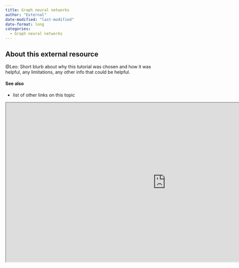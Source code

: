 ```yaml
---
title: Graph neural networks
author: "External"
date-modified: "last-modified"
date-format: long
categories:
  - Graph neural networks
---
```


## About this external resource

@Leo: Short blurb about why this tutorial was chosen and how it was helpful, any limitations, any other info that could be helpful.

#### See also
- list of other links on this topic

```{=html}
<iframe width="1000" height="500" src="https://pytorch-geometric.readthedocs.io/en/latest/get_started/introduction.html" title="Webpage example"></iframe>
```

